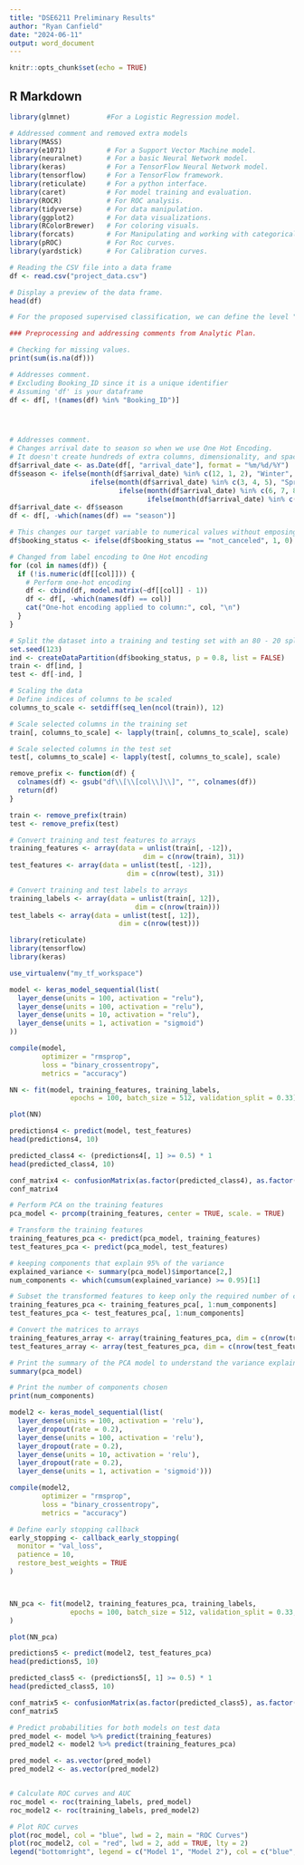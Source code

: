 ---
title: "DSE6211 Preliminary Results"
author: "Ryan Canfield"
date: "2024-06-11"
output: word_document
---

```{r setup, include=FALSE}
knitr::opts_chunk$set(echo = TRUE)
```

## R Markdown
```{r}
library(glmnet)         #For a Logistic Regression model.

# Addressed comment and removed extra models
library(MASS)
library(e1071)          # For a Support Vector Machine model.
library(neuralnet)      # For a basic Neural Network model.
library(keras)          # For a TensorFlow Neural Network model.
library(tensorflow)     # For a TensorFlow framework.
library(reticulate)     # For a python interface.
library(caret)          # For model training and evaluation.
library(ROCR)           # For ROC analysis.
library(tidyverse)      # For data manipulation.
library(ggplot2)        # For data visualizations. 
library(RColorBrewer)   # For coloring visuals.
library(forcats)        # For Manipulating and working with categorical variables. 
library(pROC)           # For Roc curves.
library(yardstick)      # For Calibration curves.


```

```{r}
# Reading the CSV file into a data frame
df <- read.csv("project_data.csv")

# Display a preview of the data frame.
head(df)

```

```{r}
# For the proposed supervised classification, we can define the level "cancelled" as the positive class and "not cancelled" as the negative class. Then, once we build a classification model (for example, using a neural network) to predict booking_status, we can use the predicted probability of positive class (i.e., "cancelled") membership as the risk cancellation score. This predicted probability is between 0 and 1. Defining these classes as the positive and negative classes, respectively, also provides the appropriate context for evaluating the predicted probabilities using ROC curves and AUC (which we will cover during an upcoming week).

```

```{r}
### Preprocessing and addressing comments from Analytic Plan.

# Checking for missing values.
print(sum(is.na(df)))

# Addresses comment.
# Excluding Booking_ID since it is a unique identifier 
# Assuming 'df' is your dataframe
df <- df[, !(names(df) %in% "Booking_ID")]




# Addresses comment.
# Changes arrival date to season so when we use One Hot Encoding. 
# It doesn't create hundreds of extra columns, dimensionality, and space.
df$arrival_date <- as.Date(df[, "arrival_date"], format = "%m/%d/%Y")  
df$season <- ifelse(month(df$arrival_date) %in% c(12, 1, 2), "Winter",
                    ifelse(month(df$arrival_date) %in% c(3, 4, 5), "Spring",
                           ifelse(month(df$arrival_date) %in% c(6, 7, 8), "Summer",
                                  ifelse(month(df$arrival_date) %in% c(9, 10, 11), "Fall", NA))))
df$arrival_date <- df$season
df <- df[, -which(names(df) == "season")]

# This changes our target variable to numerical values without emposing heiracrhy or an extra column.
df$booking_status <- ifelse(df$booking_status == "not_canceled", 1, 0)

```

```{r}
# Changed from label encoding to One Hot encoding
for (col in names(df)) {  
  if (!is.numeric(df[[col]])) {
    # Perform one-hot encoding
    df <- cbind(df, model.matrix(~df[[col]] - 1))
    df <- df[, -which(names(df) == col)]
    cat("One-hot encoding applied to column:", col, "\n")
  }
}

```

```{r}
# Split the dataset into a training and testing set with an 80 - 20 split
set.seed(123)
ind <- createDataPartition(df$booking_status, p = 0.8, list = FALSE)
train <- df[ind, ] 
test <- df[-ind, ]

# Scaling the data
# Define indices of columns to be scaled
columns_to_scale <- setdiff(seq_len(ncol(train)), 12)

# Scale selected columns in the training set
train[, columns_to_scale] <- lapply(train[, columns_to_scale], scale)

# Scale selected columns in the test set
test[, columns_to_scale] <- lapply(test[, columns_to_scale], scale)

remove_prefix <- function(df) {
  colnames(df) <- gsub("df\\[\\[col\\]\\]", "", colnames(df))
  return(df)
}

train <- remove_prefix(train)
test <- remove_prefix(test)

# Convert training and test features to arrays
training_features <- array(data = unlist(train[, -12]),
                                 dim = c(nrow(train), 31))
test_features <- array(data = unlist(test[, -12]),
                             dim = c(nrow(test), 31))

# Convert training and test labels to arrays
training_labels <- array(data = unlist(train[, 12]),
                               dim = c(nrow(train)))
test_labels <- array(data = unlist(test[, 12]),
                           dim = c(nrow(test)))

```

```{r}
library(reticulate)
library(tensorflow)
library(keras)

use_virtualenv("my_tf_workspace")

```

```{r}
model <- keras_model_sequential(list(
  layer_dense(units = 100, activation = "relu"),
  layer_dense(units = 100, activation = "relu"),
  layer_dense(units = 10, activation = "relu"),
  layer_dense(units = 1, activation = "sigmoid")
))

```

```{r}
compile(model,
        optimizer = "rmsprop",
        loss = "binary_crossentropy",
        metrics = "accuracy")

```

```{r}
NN <- fit(model, training_features, training_labels,
               epochs = 100, batch_size = 512, validation_split = 0.33)

plot(NN)

```

```{r}
predictions4 <- predict(model, test_features)
head(predictions4, 10)

```

```{r}
predicted_class4 <- (predictions4[, 1] >= 0.5) * 1
head(predicted_class4, 10)

conf_matrix4 <- confusionMatrix(as.factor(predicted_class4), as.factor(test_labels))
conf_matrix4

```

```{r}
# Perform PCA on the training features
pca_model <- prcomp(training_features, center = TRUE, scale. = TRUE)

# Transform the training features
training_features_pca <- predict(pca_model, training_features)
test_features_pca <- predict(pca_model, test_features)

# keeping components that explain 95% of the variance
explained_variance <- summary(pca_model)$importance[2,]
num_components <- which(cumsum(explained_variance) >= 0.95)[1]

# Subset the transformed features to keep only the required number of components
training_features_pca <- training_features_pca[, 1:num_components]
test_features_pca <- test_features_pca[, 1:num_components]

# Convert the matrices to arrays
training_features_array <- array(training_features_pca, dim = c(nrow(training_features_pca), num_components))
test_features_array <- array(test_features_pca, dim = c(nrow(test_features_pca), num_components))

# Print the summary of the PCA model to understand the variance explained by each principal component
summary(pca_model)

# Print the number of components chosen
print(num_components)

```

```{r}
model2 <- keras_model_sequential(list(
  layer_dense(units = 100, activation = 'relu'),
  layer_dropout(rate = 0.2),
  layer_dense(units = 100, activation = 'relu'),
  layer_dropout(rate = 0.2),
  layer_dense(units = 10, activation = 'relu'),
  layer_dropout(rate = 0.2),
  layer_dense(units = 1, activation = 'sigmoid')))

compile(model2,
        optimizer = "rmsprop",
        loss = "binary_crossentropy",
        metrics = "accuracy")

# Define early stopping callback
early_stopping <- callback_early_stopping(
  monitor = "val_loss",  
  patience = 10,         
  restore_best_weights = TRUE 
)



NN_pca <- fit(model2, training_features_pca, training_labels,
               epochs = 100, batch_size = 512, validation_split = 0.33, callbacks = list(early_stopping)
)

plot(NN_pca)

```

```{r}
predictions5 <- predict(model2, test_features_pca)
head(predictions5, 10)

```

```{r}
predicted_class5 <- (predictions5[, 1] >= 0.5) * 1
head(predicted_class5, 10)

conf_matrix5 <- confusionMatrix(as.factor(predicted_class5), as.factor(test_labels))
conf_matrix5
```

```{r}
# Predict probabilities for both models on test data
pred_model <- model %>% predict(training_features)
pred_model2 <- model2 %>% predict(training_features_pca)

pred_model <- as.vector(pred_model)
pred_model2 <- as.vector(pred_model2)


# Calculate ROC curves and AUC
roc_model <- roc(training_labels, pred_model)
roc_model2 <- roc(training_labels, pred_model2)

# Plot ROC curves
plot(roc_model, col = "blue", lwd = 2, main = "ROC Curves")
plot(roc_model2, col = "red", lwd = 2, add = TRUE, lty = 2)
legend("bottomright", legend = c("Model 1", "Model 2"), col = c("blue", "red"), lty = 1:2, cex = 0.8)

```

